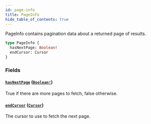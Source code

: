 ```yaml
---
id: page-info
title: PageInfo
hide_table_of_contents: true
---
```



PageInfo contains pagination data about a returned page of results.

```graphql
type PageInfo {
  hasNextPage: Boolean!
  endCursor: Cursor
}
```


### Fields

#### [`hasNextPage`](#) ([`Boolean!`](/schema/scalars/boolean))

True if there are more pages to fetch, false otherwise.


#### [`endCursor`](#) ([`Cursor`](/schema/scalars/cursor))

The cursor to use to fetch the next page.




